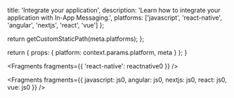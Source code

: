 
  title: 'Integrate your application',
  description: 'Learn how to integrate your application with In-App Messaging.',
  platforms: ['javascript', 'react-native', 'angular', 'nextjs', 'react', 'vue']
};

  return getCustomStaticPath(meta.platforms);
};

  return {
    props: {
      platform: context.params.platform,
      meta
    }
  };
}


<Fragments fragments={{ 'react-native': reactnative0 }} />


<Fragments
  fragments={{
    javascript: js0,
    angular: js0,
    nextjs: js0,
    react: js0,
    vue: js0
  }}
/>

